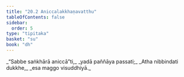 ```yaml
---
title: "20.2 Aniccalakkhaṇavatthu"
tableOfContents: false
sidebar:
  order: 5
type: "tipitaka"
basket: "su"
book: "dh"
---
```



<DynamicBreadcrumb />

<Division number="277" book="dh">

<Paragraph number="299" type="verses" book="dh">
_“Sabbe saṅkhārā aniccā”ti,_  
_yadā paññāya passati;_  
_Atha nibbindati dukkhe,_  
_esa maggo visuddhiyā._
</Paragraph>
</Division>